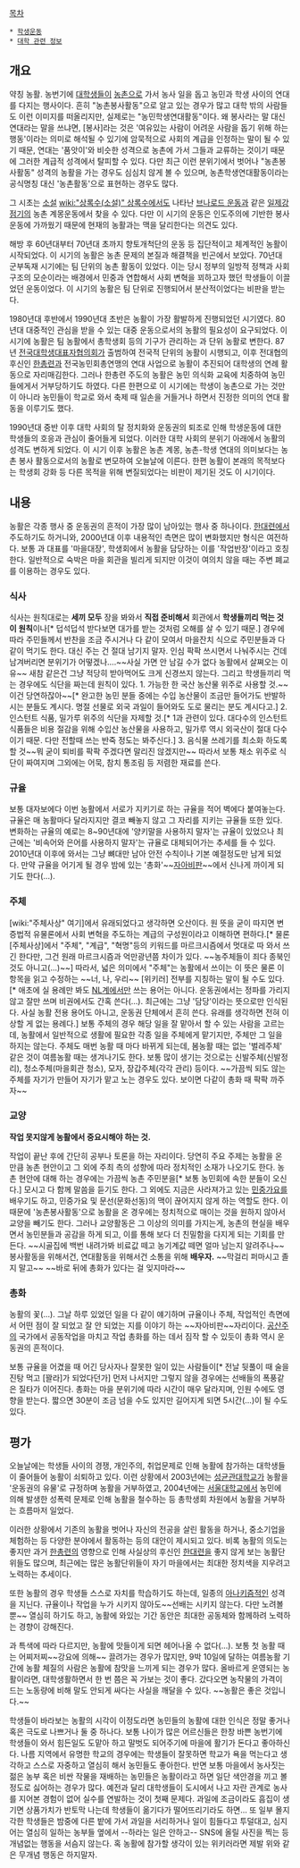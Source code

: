  
[[목차]]

 * [[학생운동]]
 * [[대학 관련 정보]]



== 개요 ==
약칭 농활. 농번기에 [[대학생]]들이 [[농촌]]으로 가서 농사 일을 돕고 농민과 학생 사이의 연대를 다지는 행사이다. 흔히 "농촌봉사활동"으로 알고 있는 경우가 많고 대학 밖의 사람들도 이런 이미지를 떠올리지만, 실제로는 "농민학생연대활동"이다. 왜 봉사라는 말 대신 연대라는 말을 쓰냐면, [봉사]라는 것은 '여유있는 사람이 어려운 사람을 돕기 위해 하는 행동'이라는 의미로 해석될 수 있기에 암묵적으로 사회의 계급을 인정하는 말이 될 수 있기 때문, 연대는 '품앗이'와 비슷한 성격으로 농촌에 가서 그들과 교류하는 것이기 때문에 그러한 계급적 성격에서 탈피할 수 있다. 다만 최근 이런 분위기에서 벗어나 "농촌봉사활동" 성격의 농활을 가는 경우도 심심치 않게 볼 수 있으며, 농촌학생연대활동이라는 공식명칭 대신 '농촌활동'으로 표현하는 경우도 많다.

그 시초는 [[소설]] [[wiki:"상록수(소설)" 상록수]]에서도 나타난 [[브나로드 운동]]과 같은 [[일제강점기]]의 농촌 계몽운동에서 찾을 수 있다. 다만 이 시기의 운동은 인도주의에 기반한 봉사 운동에 가까웠기 때문에 현재의 농활과는 맥을 달리한다는 의견도 있다.

해방 후 60년대부터 70년대 초까지 향토개척단의 운동 등 집단적이고 체계적인 농활이 시작되었다. 이 시기의 농활은 농촌 문제의 본질과 해결책을 빈곤에서 보았다. 70년대 군부독재 시기에는 팀 단위의 농촌 활동이 있었다. 이는 당시 정부의 일방적 정책과 사회 구조의 모순이라는 배경에서 민중과 연합해서 사회 변혁을 꾀하고자 했던 학생들이 이끌었던 운동이었다. 이 시기의 농활은 팀 단위로 진행되어서 분산적이었다는 비판을 받는다.

1980년대 후반에서 1990년대 초반은 농활이 가장 활발하게 진행되었던 시기였다. 80년대 대중적인 관심을 받을 수 있는 대중 운동으로서의 농활의 필요성이 요구되었다. 이 시기에 농활은 팀 농활에서 총학생회 등의 기구가 관리하는 과 단위 농활로 변한다. 87년 [[전국대학생대표자협의회]]가 출범하여 전국적 단위의 농활이 시행되고, 이후 전대협의 후신인 [[한총련]]과 전국농민회총연맹의 연대 사업으로 농활이 추진되어 대학생의 연례 활동으로 자리매김한다. 그러나 한총련 주도의 농활은 농민 의식화 교육에 치중하여 농민들에게서 거부당하기도 하였다. 다른 한편으로 이 시기에는 학생이 농촌으로 가는 것만이 아니라 농민들이 학교로 와서 축제 때 일손을 거들거나 하면서 진정한 의미의 연대 활동을 이루기도 했다.

1990년대 중반 이후 대학 사회의 탈 정치화와 운동권의 퇴조로 인해 학생운동에 대한 학생들의 호응과 관심이 줄어들게 되었다. 이러한 대학 사회의 분위기 아래에서 농활의 성격도 변하게 되었다. 이 시기 이후 농활은 농촌 계몽, 농촌-학생 연대의 의미보다는 농촌 봉사 활동으로서의 농활로 변모하여 오늘날에 이른다. 한편 농활이 본래의 목적보다는 학생회 강화 등 다른 목적을 위해 변질되었다는 비판이 제기된 것도 이 시기이다.

== 내용 ==

농활은 각종 행사 중 운동권의 흔적이 가장 많이 남아있는 행사 중 하나이다. [[한대련]]에서 주도하기도 하거니와, 2000년대 이후 내용적인 측면은 많이 변화했지만 형식은 여전하다. 보통 과 대표를 '마을대장', 학생회에서 농활을 담당하는 이를 '작업반장'이라고 호칭한다. 일반적으로 숙박은 마을 회관을 빌리게 되지만 이것이 여의치 않을 때는 주변 폐교를 이용하는 경우도 있다.

=== 식사 ===

식사는 원칙대로는 '''세끼 모두''' 장을 봐와서 '''직접 준비해서''' 회관에서 '''학생들끼리 먹는 것이 원칙'''이나[* 덥석덥석 받다보면 대가를 받는 것처럼 오해를 살 수 있기 때문.] 경우에 따라 주민들께서 반찬을 조금 주시거나 다 같이 모여서 마을잔치 식으로 주민분들과 다 같이 먹기도 한다. 대신 주는 건 절대 남기지 말자. 인심 팍팍 쓰시면서 나눠주시는 건데 남겨버리면 분위기가 어떻겠나….~~사실 가면 안 남길 수가 없다 농활에서 살쪄오는 이유~~ 새참 같은건 그냥 적당히 받아먹어도 크게 신경쓰지 않는다. 그리고 학생들끼리 먹는 경우에도 식단을 짜는데 원칙이 있다. 1. 가능한 한 국산 농산물 위주로 사용할 것.~~이건 당연하잖아~~[* 완고한 농민 분들 중에는 수입 농산물이 조금만 들어가도 반발하시는 분들도 계시다. 명절 선물로 외국 과일이 들어와도 도로 물리는 분도 계시다고.] 2. 인스턴트 식품, 밀가루 위주의 식단을 자제할 것.[* 1과 관련이 있다. 대다수의 인스턴트 식품들은 비용 절감을 위해 수입산 농산물을 사용하고, 밀가루 역시 외국산이 절대 다수이기 때문. 다만 전할때 쓰는 반죽 정도는 봐주신다.] 3. 음식물 쓰레기를 최소화 하도록 할 것~~뭐 굳이 퇴비를 팍팍 주겠다면 말리진 않겠지만~~ 따라서 보통 채소 위주로 식단이 짜여지며 그외에는 어묵, 참치 통조림 등 저렴한 재료를 쓴다.

=== 규율 ===

보통 대자보에다 이번 농활에서 서로가 지키기로 하는 규율을 적어 벽에다 붙여놓는다. 규율은 매 농활마다 달라지지만 결코 빼놓지 않고 그 자리를 지키는 규율들 또한 있다. 변화하는 규율의 예로는 8~90년대에 '양키말을 사용하지 말자'는 규율이 있었으나 최근에는 '비속어와 은어를 사용하지 말자'는 규율로 대체되어가는 추세를 들 수 있다. 2010년대 이후에 와서는 그냥 뼈대만 남아 안전 수칙이나 기본 예절정도만 남게 되었다. 만약 규율을 어기게 될 경우 밤에 있는 '총화'~~[[자아비판]]~~에서 신나게 까이게 되기도 한다(...).

=== 주체 ===

[wiki:"주체사상" 여기]에서 유래되었다고 생각하면 오산이다. 원 뜻을 굳이 따지면 변증법적 유물론에서 사회 변혁을 주도하는 계급의 구성원이라고 이해하면 편하다.[* 물론 [주체사상]에서 "주체", "계급", "혁명"등의 키워드를 마르크시즘에서 멋대로 따 와서 쓰긴 한다만, 그건 원래 마르크시즘과 억만광년쯤 차이가 있다. ~~농주체들이 죄다 종북인 것도 아니고(...)~~] 따라서, 넓은 의미에서 "주체"는 농활에서 쓰이는 이 뜻은 물론 이 항목을 읽고 수정하는 ~~너, 나, 우리~~ [위키러] 전부를 지칭하는 말이 될 수도 있다. [* 애초에 실 용례만 봐도 [[NL]]계에서만 쓰는 용어는 아니다. 운동권에서는 정파를 가리지 않고 잘만 쓰며 비권에서도 간혹 쓴다(...). 최근에는 그냥 '담당'이라는 뜻으로만 인식된다. 사실 농활 전용 용어도 아니고, 운동권 단체에서 흔히 쓴다. 유래를 생각하면 전혀 이상할 게 없는 용례다.] 보통 주체의 경우 해당 일을 잘 맡아서 할 수 있는 사람을 고르는데, 농활에서 일반적으로 생활에 필요한 각종 일을 주체에게 맡기지만, 주체만 그 일을 하지는 않는다. 주체도 매번 농활 때 마다 바뀌게 되는데, 봄농활 때는 없는 '벌레주체' 같은 것이 여름농활 때는 생겨나기도 한다. 보통 많이 생기는 것으로는 신발주체(신발정리), 청소주체(마을회관 청소), 모자, 장갑주체(각각 관리) 등이다. ~~가끔씩 되도 않는 주체를 자기가 만들어 자기가 맡고 노는 경우도 있다. 보이면 다같이 총화 때 팍팍 까주자~~

=== 교양 ===

'''작업 못지않게 농활에서 중요시해야 하는 것.'''

작업이 끝난 후에 간단히 공부나 토론을 하는 자리이다. 당연히 주요 주제는 농활을 온 만큼 농촌 현안이고 그 외에 주최 측의 성향에 따라 정치적인 소재가 나오기도 한다. 농촌 현안에 대해 하는 경우에는 가끔씩 농촌 주민분을[* 보통 농민회에 속한 분들이 오신다.] 모시고 다 함께 말씀을 듣기도 한다. 그 외에도 지금은 사라져가고 있는 [[민중가요]]를 배우기도 하고, 민중가요 및 문선(문화선동)의 맥이 끊어지지 않게 하는 역할도 한다. 이 때문에 '농촌봉사활동'으로 농활을 온 경우에는 정치적으로 매이는 것을 원하지 않아서 교양을 빼기도 한다. 그러나 교양활동은 그 이상의 의미를 가지는게, 농촌의 현실을 배우면서 농민분들과 공감을 하게 되고, 이를 통해 보다 더 친밀함을 다지게 되는 기회를 만든다. ~~시골집에 백번 내려가봐 비료값 떼고 농기계값 떼면 얼마 남는지 알려주나~~ 봉사활동을 위해서건, 연대활동을 위해서건 소통을 위해 '''배우자.''' ~~막걸리 퍼마시고 졸지 말고~~ ~~바로 뒤에 총화가 있다는 걸 잊지마라~~

=== 총화 ===

농활의 꽃(...). 그날 하루 있었던 일을 다 같이 얘기하며 규율이나 주체, 작업적인 측면에서 어떤 점이 잘 되었고 잘 안 되었는 지를 이야기 하는 ~~자아비판~~자리이다. [[공산주의]] 국가에서 공동작업을 마치고 작업 총화를 하는 데서 짐작 할 수 있듯이 총화 역시 운동권의 흔적이다.

보통 규율을 어겼을 때 어긴 당사자나 잘못한 일이 있는 사람들이[* 전날 뒷풀이 때 술을 진탕 먹고 [꽐라]가 되었다던가] 먼저 나서지만 그렇지 않을 경우에는 선배들의 폭풍같은 질타가 이어진다. 총화는 마을 분위기에 따라 시간이 매우 달라지며, 인원 수에도 영향을 받는다. 짧으면 30분이 조금 넘을 수도 있지만 길어지게 되면 5시간(...)이 될 수도 있다.

== 평가 ==

오늘날에는 학생들 사이의 경쟁, 개인주의, 취업문제로 인해 농활에 참가하는 대학생들이 줄어들어 농활이 쇠퇴하고 있다. 이런 상황에서 2003년에는 [[성균관대학교]]가 농활을 '운동권의 유물'로 규정하며 농활을 거부하였고, 2004년에는 [[서울대학교]]에서 농민에 의해 발생한 성폭력 문제로 인해 농활을 철수하는 등 총학생회 차원에서 농활을 거부하는 흐름마저 일었다.

이러한 상황에서 기존의 농활을 벗어나 자신의 전공을 살린 활동을 하거나, 중소기업을 체험하는 등 다양한 분야에서 활동하는 등의 대안이 제시되고 있다. 비록 농활의 의도는 좋지만 과거 [[한총련]]의 영향으로 인해 사실상의 후신인 [[한대련]]을 좋지 않게 보는 농활단위들도 많으며, 최근에는 많은 농활단위들이 자기 마을에서는 최대한 정치색을 지우려고 노력하는 추세이다.

또한 농활의 경우 학생들 스스로 자치를 학습하기도 하는데, 일종의 [[아나키즘]]적인 성격을 지닌다. 규율이나 작업을 누가 시키지 않아도~~선배는 시키지 않는다. 다만 노려볼 뿐~~ 열심히 하기도 하고, 농활에 와있는 기간 동안은 최대한 공동체와 함께하려 노력하는 경향이 강해진다.

과 특색에 따라 다르지만, 농활에 맛들이게 되면 헤어나올 수 없다(...). 보통 첫 농활 때는 어찌저찌~~강요에 의해~~ 끌려가는 경우가 많지만, 9박 10일에 달하는 여름농활 기간에 농활 체질의 사람은 농활에 참맛을 느끼게 되는 경우가 많다. 올바르게 운영되는 농활이라면, 대학생활하면서 한 번 쯤은 꼭 가보는 것이 좋다. 갔다오면 농작물의 가격이 드는 노동량에 비해 말도 안되게 싸다는 사실을 깨달을 수 있다. ~~농활은 좋은 것입니다.~~

학생들이 바라보는 농활의 시각이 이정도라면 농민들의 농활에 대한 인식은 정말 좋거나 혹은 극도로 나쁘거나 둘 중 하나다. 보통 나이가 많은 어르신들은 한창 바쁜 농번기에 학생들이 와서 힘든일도 도맡아 하고 말벗도 되어주기에 마을에 활기가 돈다고 좋아하신다. 나름 지역에서 유명한 학교의 경우에는 학생들이 잘못하면 학교가 욕을 먹는다고 생각하고 스스로 자중하고 열심히 해서 농민들도 좋아한다. 반면 보통 마을에서 농사짓는 젊은 농부 혹은 비싼 작물을 재배하는 농민들은 농활이라고 하면 일단 색안경을 끼고 볼 정도로 싫어하는 경우가 많다. 예전과 달리 대학생들이 도시에서 나고 자란 관계로 농사를 지어본 경험이 없어 실수를 연발하는 것이 첫째 문제다. 과일에 조금이라도 흠집이 생기면 상품가치가 반토막 나는데 학생들이 옮기다가 떨어뜨리기라도 하면... 또 일부 몰지각한 학생들은 밤중에 다른 밭에 가서 과일을 서리하거나 일이 힘들다고 투덜대고, 심지어는 열심히 일하는 농부들 옆에서 --하라는 일은 안하고-- SNS에 올릴 사진을 찍는 등 개념없는 행동을 서슴지 않는다. 혹 농활에 참가할 생각이 있는 위키러라면 제발 위와 같은 무개념 행동은 하지말자.
